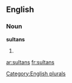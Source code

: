 
==English==

===Noun===
'''sultans'''

# {{plural of|[[sultan]]}}

[[Category:English plurals]]

[[ar:sultans]]
[[fr:sultans]]
